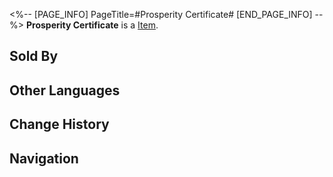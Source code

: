 <%-- [PAGE_INFO]
PageTitle=#Prosperity Certificate#
[END_PAGE_INFO] --%>
{{Item Infobox
|id          = 270001
|image       = Item Prosperity Certificate.png
|type        = 
|invCategory = Other Materials
|rarity      = 4
|effect      = 
|description = Prosperity Certificate
|source1     = [[Obtainable through Store Index and Logistics Planning]]
|source2     = [[Obtainable through Aurum Alley Custom Orders]]
|source3     = [[Obtainable through Aurum Alley Streetside Events]]
}}
{{Description|A certification of Aurum Alley's economic prosperity. It can be used to obtain benefits from the Merchant Guild.<br /><br />''"May Aurum Alley rise once more!"''''"Agh. Every time the president says that, it means we've got some unpaid overtime coming our way..."''}}
'''Prosperity Certificate''' is a [[Item]].

==Sold By==
{{Shop Availability}}

==Other Languages==
{{Other Languages
|en   = Prosperity Certificate
|zhs  = 商业活力证明
|zht  = 商業活力證明
|ja   = 商業活気証明
|ko   = 상업 활력 증서
|es   = Certificado de prosperidad
|fr   = Certificat de prospérité
|ru   = Свидетельство процветания
|th   = ตราพลังการค้า
|vi   = Chứng Nhận Náo Nhiệt
|de   = Wohlstandszertifikat
|id   = Sertifikat Kejayaan
|pt   = Certificado de Prosperidade
}}

==Change History==
{{Change History|1.3}}

==Navigation==
{{Synthesis Material Navbox}}
